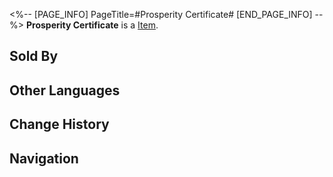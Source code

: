 <%-- [PAGE_INFO]
PageTitle=#Prosperity Certificate#
[END_PAGE_INFO] --%>
{{Item Infobox
|id          = 270001
|image       = Item Prosperity Certificate.png
|type        = 
|invCategory = Other Materials
|rarity      = 4
|effect      = 
|description = Prosperity Certificate
|source1     = [[Obtainable through Store Index and Logistics Planning]]
|source2     = [[Obtainable through Aurum Alley Custom Orders]]
|source3     = [[Obtainable through Aurum Alley Streetside Events]]
}}
{{Description|A certification of Aurum Alley's economic prosperity. It can be used to obtain benefits from the Merchant Guild.<br /><br />''"May Aurum Alley rise once more!"''''"Agh. Every time the president says that, it means we've got some unpaid overtime coming our way..."''}}
'''Prosperity Certificate''' is a [[Item]].

==Sold By==
{{Shop Availability}}

==Other Languages==
{{Other Languages
|en   = Prosperity Certificate
|zhs  = 商业活力证明
|zht  = 商業活力證明
|ja   = 商業活気証明
|ko   = 상업 활력 증서
|es   = Certificado de prosperidad
|fr   = Certificat de prospérité
|ru   = Свидетельство процветания
|th   = ตราพลังการค้า
|vi   = Chứng Nhận Náo Nhiệt
|de   = Wohlstandszertifikat
|id   = Sertifikat Kejayaan
|pt   = Certificado de Prosperidade
}}

==Change History==
{{Change History|1.3}}

==Navigation==
{{Synthesis Material Navbox}}
